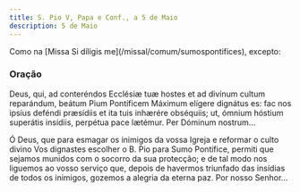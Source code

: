 ```yaml
---
title: S. Pio V, Papa e Conf., a 5 de Maio
description: 5 de Maio
---
```


<aside>
  Como na [Missa Si díligis me](/missal/comum/sumospontifices), excepto:
</aside>

### Oração

<div class="side-by-side not-content">

Deus, qui, ad conteréndos Ecclésiæ tuæ hostes et ad divínum cultum reparándum, beátum Pium Pontíficem Máximum elígere dignátus es: fac nos ipsíus deféndi præsídiis et ita tuis inhærére obséquiis; ut, ómnium hóstium superátis insídiis, perpétua pace lætémur. Per Dóminum nostrum...

Ó Deus, que para esmagar os inimigos da vossa Igreja e reformar o culto divino Vos dignastes escolher o B. Pio para Sumo Pontífice, permiti que sejamos munidos com o socorro da sua protecção; e de tal modo nos liguemos ao vosso serviço que, depois de havermos triunfado das insídias de todos os inimigos, gozemos a alegria da eterna paz. Por nosso Senhor...

</div>
